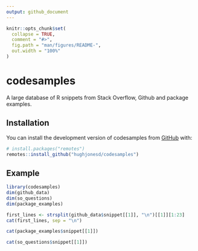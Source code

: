 ```yaml
---
output: github_document
---
```


<!-- README.md is generated from README.Rmd. Please edit that file -->

```r
knitr::opts_chunk$set(
  collapse = TRUE,
  comment = "#>",
  fig.path = "man/figures/README-",
  out.width = "100%"
)
```

# codesamples

<!-- badges: start -->
<!-- badges: end -->

A large database of R snippets from Stack Overflow, Github and 
package examples.


## Installation

You can install the development version of codesamples from [GitHub](https://github.com/) with:

``` r
# install.packages("remotes")
remotes::install_github("hughjonesd/codesamples")
```

## Example

```r
library(codesamples)
dim(github_data)
dim(so_questions)
dim(package_examples)

first_lines <- strsplit(github_data$snippet[[1]], "\n")[[1]][1:23] 
cat(first_lines, sep = "\n")

cat(package_examples$snippet[[1]])

cat(so_questions$snippet[[1]])

```
